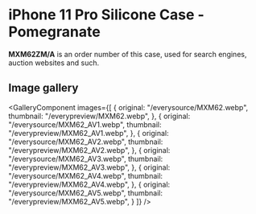 
# iPhone 11 Pro Silicone Case - Pomegranate

<Callout type='info' emoji='👉🏻'>**MXM62ZM/A** is an order number of this case, used for search engines, auction websites and such.</Callout>

## Image gallery

<GalleryComponent
    images={[
      {
        original: "/everysource/MXM62.webp",
        thumbnail: "/everypreview/MXM62.webp",
      },
      {
        original: "/everysource/MXM62_AV1.webp",
        thumbnail: "/everypreview/MXM62_AV1.webp",
      },
      {
        original: "/everysource/MXM62_AV2.webp",
        thumbnail: "/everypreview/MXM62_AV2.webp",
      },
      {
        original: "/everysource/MXM62_AV3.webp",
        thumbnail: "/everypreview/MXM62_AV3.webp",
      },
      {
        original: "/everysource/MXM62_AV4.webp",
        thumbnail: "/everypreview/MXM62_AV4.webp",
      },
      {
        original: "/everysource/MXM62_AV5.webp",
        thumbnail: "/everypreview/MXM62_AV5.webp",
      }
    ]}
  />
